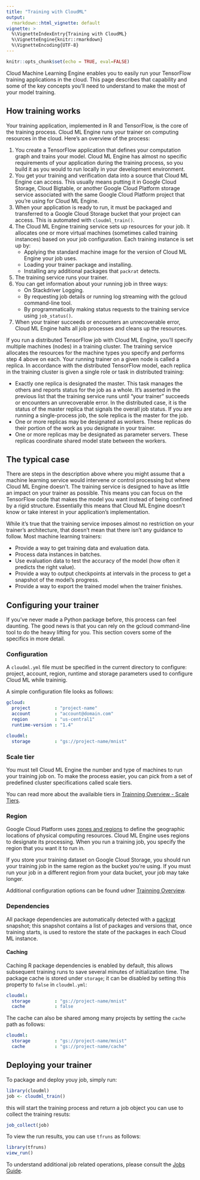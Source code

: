 ```yaml
---
title: "Training with CloudML"
output: 
  rmarkdown::html_vignette: default
vignette: >
  %\VignetteIndexEntry{Training with CloudML}
  %\VignetteEngine{knitr::rmarkdown}
  %\VignetteEncoding{UTF-8}
---
```



```r
knitr::opts_chunk$set(echo = TRUE, eval=FALSE)
```


Cloud Machine Learning Engine enables you to easily run your TensorFlow training applications in the cloud. This page describes that capability and some of the key concepts you'll need to understand to make the most of your model training.

## How training works

Your training application, implemented in R and TensorFlow, is the core of the training process. Cloud ML Engine runs your trainer on computing resources in the cloud. Here's an overview of the process:

1. You create a TensorFlow application that defines your computation graph and trains your model. Cloud ML Engine has almost no specific requirements of your application during the training process, so you build it as you would to run locally in your development environment.
2. You get your training and verification data into a source that Cloud ML Engine can access. This usually means putting it in Google Cloud Storage, Cloud Bigtable, or another Google Cloud Platform storage service associated with the same Google Cloud Platform project that you're using for Cloud ML Engine.
3. When your application is ready to run, it must be packaged and transferred to a Google Cloud Storage bucket that your project can access. This is automated with `cloudml_train()`.
4. The Cloud ML Engine training service sets up resources for your job. It allocates one or more virtual machines (sometimes called training instances) based on your job configuration. Each training instance is set up by:
    - Applying the standard machine image for the version of Cloud ML Engine your job uses.
    - Loading your trainer package and installing.
    - Installing any additional packages that `packrat` detects.
5. The training service runs your trainer.
6. You can get information about your running job in three ways:
    - On Stackdriver Logging.
    - By requesting job details or running log streaming with the gcloud command-line tool.
    - By programmatically making status requests to the training service using `job_status()`.
7. When your trainer succeeds or encounters an unrecoverable error, Cloud ML Engine halts all job processes and cleans up the resources.

If you run a distributed TensorFlow job with Cloud ML Engine, you'll specify multiple machines (nodes) in a training cluster. The training service allocates the resources for the machine types you specify and performs step 4 above on each. Your running trainer on a given node is called a replica. In accordance with the distributed TensorFlow model, each replica in the training cluster is given a single role or task in distributed training:

- Exactly one replica is designated the master. This task manages the others and reports status for the job as a whole. It's asserted in the previous list that the training service runs until "your trainer" succeeds or encounters an unrecoverable error. In the distributed case, it is the status of the master replica that signals the overall job status. If you are running a single-process job, the sole replica is the master for the job.
- One or more replicas may be designated as workers. These replicas do their portion of the work as you designate in your trainer.
- One or more replicas may be designated as parameter servers. These replicas coordinate shared model state between the workers.

## The typical case

There are steps in the description above where you might assume that a machine learning service would intervene or control processing but where Cloud ML Engine doesn't. The training service is designed to have as little an impact on your trainer as possible. This means you can focus on the TensorFlow code that makes the model you want instead of being confined by a rigid structure. Essentially this means that Cloud ML Engine doesn't know or take interest in your application's implementation.

While it's true that the training service imposes almost no restriction on your trainer's architecture, that doesn't mean that there isn't any guidance to follow. Most machine learning trainers:

- Provide a way to get training data and evaluation data.
- Process data instances in batches.
- Use evaluation data to test the accuracy of the model (how often it predicts the right value).
- Provide a way to output checkpoints at intervals in the process to get a snapshot of the model's progress.
- Provide a way to export the trained model when the trainer finishes.

## Configuring your trainer

If you've never made a Python package before, this process can feel daunting. The good news is that you can rely on the gcloud command-line tool to do the heavy lifting for you. This section covers some of the specifics in more detail.

### Configuration

A `cloudml.yml` file must be specified in the current directory to configure: project,
account, region, runtime and storage parameters used to configure Cloud ML while
traininig. 

A simple configuration file looks as follows:

```yaml
gcloud:
  project         : "project-name"
  account         : "account@domain.com"
  region          : "us-central1"
  runtime-version : "1.4"

cloudml:
  storage         : "gs://project-name/mnist"
```

### Scale tier

You must tell Cloud ML Engine the number and type of machines to run your training job on. To make the process easier, you can pick from a set of predefined cluster specifications called scale tiers.

You can read more about the availaible tiers in [Trainning Overview - Scale Tiers](https://cloud.google.com/ml-engine/docs/training-overview#scale_tier).

### Region

Google Cloud Platform uses [zones and regions](https://cloud.google.com/compute/docs/regions-zones/regions-zones) to define the geographic locations of physical computing resources. Cloud ML Engine uses regions to designate its processing. When you run a training job, you specify the region that you want it to run in.

If you store your training dataset on Google Cloud Storage, you should run your training job in the same region as the bucket you're using. If you must run your job in a different region from your data bucket, your job may take longer.

Additional configuration options can be found udner [Trainning Overview](https://cloud.google.com/ml-engine/docs/training-overview).

### Dependencies

All package dependencies are automatically detected with a [packrat](http://rstudio.github.io/packrat/) snapshot; this snapshot contains
a list of packages and versions that, once training starts, is used to restore
the state of the packages in each Cloud ML instance.

#### Caching

Caching R package dependencies is enabled by default, this allows subsequent training runs
to save several minutes of initialization time. The package cache is stored under `storage`;
it can be disabled by setting this property to `false` in `cloudml.yml`:

```yaml
cloudml:
  storage         : "gs://project-name/mnist"
  cache           : false
```

The cache can also be shared among many projects by setting the `cache` path as
follows:

```yaml
cloudml:
  storage         : "gs://project-name/mnist"
  cache           : "gs://project-name/cache"
```



## Deploying your trainer

To package and deploy youy job, simply run:

```r
library(cloudml)
job <- cloudml_train()
```

this will start the training process and return a job object you can use to collect
the training resuts:

```r
job_collect(job)
```

To view the run results, you can use `tfruns` as follows:

```r
library(tfruns)
view_run()
```

To understand additional job related operations, please consult the [Jobs Guide](guides-jobs.html).
